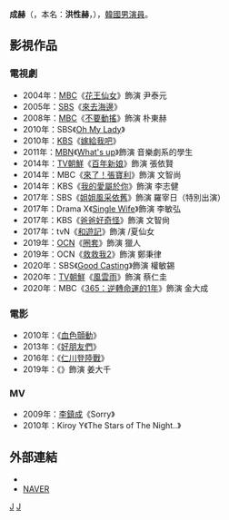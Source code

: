 {{藝人
|姓名 = 成赫
|類型 = 男演員
|圖片 =
|圖片尺寸 = 
|圖片簡介 = 
|本名 = 洪性赫
|外文名 = 성혁
|外文 = ko
|羅馬拼音 = Sung Hyuk
|英文名 =
|暱稱 =
|其他藝名 = 
|國籍 = {{KOR}}
|出生日期 = {{birth_date_and_age|1984|3|2}}
|出生地點 = {{KOR}}[[首爾特別市|首爾特別市]]
|宗教信仰 = 
|語言 = [[韓語|韓語]]
|職業 = [[演員|演員]]
|教育程度 = 
|出道作 = 《[[花王仙女|花王仙女]]》
|出道日期 = 2005年
|代表作 = 
|活躍年代 =
|唱片公司 = 
|經紀公司 = [[FNC_Entertainment|FNC Entertainment]]
|相關團體 = 
|網站 = 
}}

'''成赫'''（{{lang-ko|'''성혁'''}}，本名：'''洪性赫'''，{{bd|1984年|3月2日}}），[[韓國|韓國]][[男演員|男演員]]。

== 影視作品 ==
=== 電視劇 ===
*2004年：[[MBC|MBC]]《[[花王仙女|花王仙女]]》飾演 尹泰元
*2005年：[[SBS_(韓國)|SBS]]《[[來去海邊|來去海邊]]》
*2008年：[[文化廣播_(韓國)|MBC]]《[[不要動搖|不要動搖]]》飾演 朴東赫
*2010年：SBS《[[Oh_My_Lady|Oh My Lady]]》
*2010年：[[韓國放送公社|KBS]]《[[嫁給我吧|嫁給我吧]]》
*2011年：[[MBN|MBN]]《[[What's_up|What's up]]》飾演 音樂劇系的學生
*2014年：[[TV朝鮮|TV朝鮮]]《[[百年新娘|百年新娘]]》飾演 張依賢
*2014年：MBC《[[來了！張寶利|來了！張寶利]]》飾演 文智尚
*2014年：KBS《[[我的愛屬於你|我的愛屬於你]]》飾演 李志健
*2017年：SBS《[[姐姐風采依舊|姐姐風采依舊]]》飾演 羅宰日（特別出演）
*2017年：Drama X《[[Single_Wife|Single Wife]]》飾演 李敏弘
*2017年：KBS《[[爸爸好奇怪|爸爸好奇怪]]》飾演 文智尙
*2017年：tvN《[[和遊記|和遊記]]》飾演 {{link-ja|冬將軍|冬将軍}}/夏仙女
*2019年：[[OCN_(頻道)|OCN]]《[[圈套_(韓國電視劇)|圈套]]》飾演 獵人
*2019年：OCN《[[救救我2|救救我2]]》飾演 鄭秉律
*2020年：SBS《[[Good_Casting|Good Casting]]》飾演 權敏錫
*2020年：[[TV朝鮮|TV朝鮮]]《[[風雲雨|風雲雨]]》飾演 蔡仁圭
*2020年：MBC《[[365：逆轉命運的1年|365：逆轉命運的1年]]》飾演 金大成

=== 電影 ===
*2010年：《[[血色顫動|血色顫動]]》
*2013年：《[[好朋友們|好朋友們]]》
*2016年：《[[仁川登陸戰_(電影)|仁川登陸戰]]》
*2019年：《{{link-ko|啟動（電影）|시동 (영화)|啟動}}》飾演 姜大千

=== MV ===
*2009年：[[李鎮成|李鎮成]]《Sorry》
*2010年：Kiroy Y《The Stars of The Night..》

== 外部連結 ==
*{{instagram|sunghyukred}}
*[http://people.search.naver.com/search.naver?where=nexearch&sm=tab_ppn&query=%EC%84%B1%ED%98%81&os=121427&ie=utf8&key=PeopleService NAVER] {{Wayback|url=http://people.search.naver.com/search.naver?where=nexearch&sm=tab_ppn&query=%EC%84%B1%ED%98%81&os=121427&ie=utf8&key=PeopleService |date=20160304133712 }}{{ko}}

{{FNC娛樂}}

[[Category:韓國電視演員|J]]
[[Category:韓國電影演員|J]]